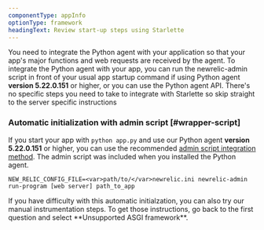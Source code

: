 ```yaml
---
componentType: appInfo
optionType: framework
headingText: Review start-up steps using Starlette
---
```


You need to integrate the Python agent with your application so that your app's major functions and web requests are received by the agent. To integrate the Python agent with your app, you can run the newrelic-admin script in front of your usual app startup command if using Python agent **version 5.22.0.151** or higher, or you can use the Python agent API. There's no specific steps you need to take to integrate with Starlette so skip straight to the server specific instructions


### Automatic initialization with admin script [#wrapper-script]

If you start your app with `python app.py` and use our Python agent **version 5.22.0.151** or higher, you can use the recommended [admin script integration method](/docs/agents/python-agent/installation-configuration/python-agent-installation#integration). The admin script was included when you installed the Python agent.

```
NEW_RELIC_CONFIG_FILE=<var>path/to/</var>newrelic.ini newrelic-admin run-program [web server] path_to_app
```

<Callout variant="tip">
  If you have difficulty with this automatic initialzation, you can also try our manual instrumentation steps. To get those instructions, go back to the first question and select **Unsupported ASGI framework**.
</Callout>